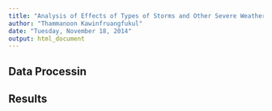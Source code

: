 ```yaml
---
title: "Analysis of Effects of Types of Storms and Other Severe Weather Events"
author: "Thammanoon Kawinfruangfukul"
date: "Tuesday, November 18, 2014"
output: html_document
---
```


## Data Processin


## Results
